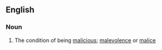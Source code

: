 ==English==

===Noun===
{{en-noun|-}}

# The condition of being [[malicious]]; [[malevolence]] or [[malice]]